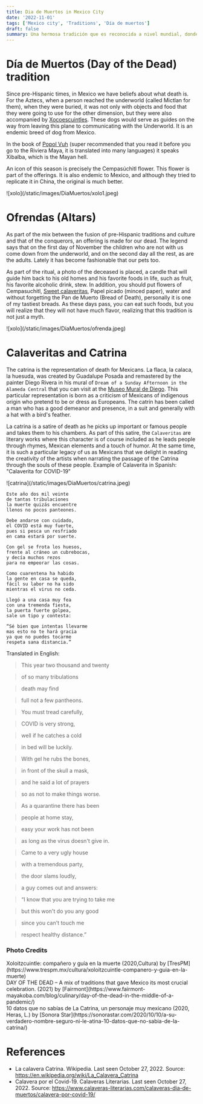 ```yaml
---
title: Dia de Muertos in Mexico City
date: '2022-11-01'
tags: ['Mexico city', 'Traditions', 'Día de muertos']
draft: false
summary: Una hermosa tradición que es reconocida a nivel mundial, donde es imperdible no venir a México.
---
```


# Día de Muertos (Day of the Dead) tradition

Since pre-Hispanic times, in Mexico we have beliefs about what death is. For the Aztecs, when a person reached the underworld (called Mictlan for them), when they were buried, it was not only with objects and food that they were going to use for the other dimension,
but they were also accompanied by [Xocoescuintles](https://www.nationalgeographic.com/history/article/hairless-dog-mexico-xolo-xoloitzcuintli-Aztec#:~:text=Sometimes%20known%20as%20the%20Mexican,%2C%20and%20itzcuintli%2C%20or%20dog.).
These dogs would serve as guides on the way from leaving this plane to communicating with the Underworld. It is an endemic breed of dog from Mexico.

In the book of [Popol Vuh](https://www.mesoweb.com/publications/Christenson/PopolVuh.pdf) (super recommended that you read it before you go to the Riviera Maya, it is translated into many languages) it speaks Xibalba, which is the Mayan hell.

An icon of this season is precisely the Cempasúchitl flower. This flower is part of the offerings. It is also endemic to Mexico, and although they tried to replicate it in China, the original is much better.

<div>![xolo](/static/images/DiaMuertos/xolo1.jpeg)</div>

# Ofrendas (Altars)

As part of the mix between the fusion of pre-Hispanic traditions and culture and that of the conquerors, an offering is made for our dead.
The legend says that on the first day of November the children who are not with us come down from the underworld, and on the second day all the rest, as are the adults. Lately it has become fashionable that our pets too.

As part of the ritual, a photo of the deceased is placed, a candle that will guide him back to his old homes and his favorite foods in life, such as fruit, his favorite alcoholic drink, stew. In addition, you should put flowers of
Cempasuchitl, [Sweet calaveritas](https://us.kiwilimon.com/recipe/desserts/sugar-skulls), Papel picado (minced paper), water and without forgetting the Pan de Muerto (Bread of Death), personally it is one of my tastiest breads. As these days pass, you can eat such foods, but you will realize that they will not have much flavor, realizing that this tradition is not just a myth.

<div>![xolo](/static/images/DiaMuertos/ofrenda.jpeg)</div>

# Calaveritas and Catrina

The catrina is the representation of death for Mexicans. La flaca, la calaca, la huesuda, was created by Guadalupe Posada and remastered by the painter Diego Rivera in his mural of `Dream of a Sunday Afternoon in the Alameda Central` that you can visit at the [Museo Mural de Diego](/blog/diegoNFrida).
This particular representation is born as a criticism of Mexicans of indigenous origin who pretend to be or dress as Europeans. The catrín has been called a man who has a good demeanor and presence, in a suit and generally with a hat with a bird's feather.

La catrina is a satire of death as he picks up important or famous people and takes them to his chambers. As part of this satire, the `Calaveritas` are literary works where this character is of course included as he leads people through rhymes, Mexican elements and a touch of humor.
At the same time, it is such a particular legacy of us as Mexicans that we delight in reading the creativity of the artists when narrating the passage of the Catrina through the souls of these people. Example of Calaverita in Spanish: "Calaverita for COVID-19"

<div>![catrina](/static/images/DiaMuertos/catrina.jpeg)</div>

```
Este año dos mil veinte
de tantas tribulaciones
la muerte quizás encuentre
llenos no pocos panteones.

Debe andarse con cuidado,
el COVID está muy fuerte,
pues si pesca un resfriado
en cama estará por suerte.

Con gel se frota los huesos,
frente al cráneo un cubrebocas,
y decía muchos rezos
para no empeorar las cosas.

Como cuarentena ha habido
la gente en casa se queda,
fácil su labor no ha sido
mientras el virus no ceda.

Llegó a una casa muy fea
con una tremenda fiesta,
la puerta fuerte golpea,
sale un tipo y contesta:

“Sé bien que intentas llevarme
mas esto no te hará gracia
ya que no puedes tocarme
respeta sana distancia.”
```

Translated in English:

> This year two thousand and twenty

> of so many tribulations

> death may find

> full not a few pantheons.

> You must tread carefully,

> COVID is very strong,

> well if he catches a cold

> in bed will be luckily.

> With gel he rubs the bones,

> in front of the skull a mask,

> and he said a lot of prayers

> so as not to make things worse.

> As a quarantine there has been

> people at home stay,

> easy your work has not been

> as long as the virus doesn't give in.

> Came to a very ugly house

> with a tremendous party,

> the door slams loudly,

> a guy comes out and answers:

> “I know that you are trying to take me

> but this won't do you any good

> since you can't touch me

> respect healthy distance.”

### Photo Credits

<div>
  Xoloitzcuintle: compañero y guía en la muerte (2020,Cultura) by
  [TresPM](https://www.trespm.mx/cultura/xoloitzcuintle-companero-y-guia-en-la-muerte)
</div>
<div>
  DAY OF THE DEAD – A mix of traditions that gave Mexico its most crucial celebration. (2021) by
  [Fairmont](https://www.fairmont-mayakoba.com/blog/culinary/day-of-the-dead-in-the-middle-of-a-pandemic/)
</div>
<div>
  10 datos que no sabías de La Catrina, un personaje muy mexicano (2020, Heras, L.) by [Sonora
  Star](https://sonorastar.com/2020/10/10/a-su-verdadero-nombre-seguro-ni-le-atina-10-datos-que-no-sabia-de-la-catrina/)
</div>

# References

- La calavera Catrina. Wikipedia. Last seen October 27, 2022. Source: https://en.wikipedia.org/wiki/La_Calavera_Catrina
- Calavera por el Covid-19. Calaveras Literarias. Last seen October 27, 2022. Source: https://www.calaveras-literarias.com/calaveras-dia-de-muertos/calavera-por-covid-19/
